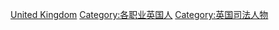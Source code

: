 {{Commonscat|Jurists from the United Kingdom}}

[[Category:各國法學家|United Kingdom]]
[[Category:各职业英国人|Category:各职业英国人]]
[[Category:英国司法人物|Category:英国司法人物]]